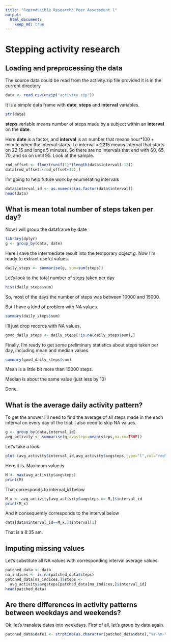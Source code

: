 ```yaml
---
title: "Reproducible Research: Peer Assessment 1"
output: 
  html_document:
    keep_md: true
---
```

# Stepping activity research

## Loading and preprocessing the data
The source data could be read from the activity.zip file provided it is in the current directory

```r
data <- read.csv(unzip("activity.zip"))
```

It is a simple data frame with **date**, **steps** and **interval** variables. 

```r
str(data)
```

**steps** variable means number of steps made by a subject within an **interval** on the **date**. 

Here **date** is a factor, and **interval** is an number that means hour*100 + minute when the interval starts. I.e interval = 2215 means interval that starts on 22:15 and longs 5 minutes. So there are no intervals that end with 60, 65, 70, and so on until 95. Look at the sample. 

```r
rnd_offset <- floor(runif(1)*(length(data$interval)-12)) 
data[rnd_offset:(rnd_offset+12),]
```

I'm going to help future work by enumerating intervals

```r
data$interval_id <- as.numeric(as.factor(data$interval))
head(data)
```


## What is mean total number of steps taken per day?

Now I will group the dataframe by date

```r
library(dplyr)
g <- group_by(data, date)
```

Here I save the intermediate result into the temporary object *g*. Now I'm ready to extract useful values.

```r
daily_steps <- summarise(g, sum=sum(steps))
```

Let's look to the total number of steps taken per day
```r
hist(daily_steps$sum)
```


So, most of the days the number of steps was between 10000 and 15000.

But I have a kind of problem with NA values.
```r
summary(daily_steps$sum)
```


I'll just drop records with NA values.

```r
good_daily_steps <- daily_steps[!is.na(daily_steps$sum),]
```

Finally, I'm ready to get some preliminary statistics about steps taken per day, including mean and median values. 

```r
summary(good_daily_steps$sum)
```


Mean is a little bit more than 10000 steps. 

Median is about the same value (just less by 10)

Done.


## What is the average daily activity pattern?

To get the answer I'll need to find the average of all steps made in the each interval on every day of the trial. I also need to skip NA values.

```r
g <- group_by(data,interval_id)
avg_activity <- summarise(g,avgsteps=mean(steps,na.rm=TRUE))
```


Let's take a look.

```r
plot (avg_activity$interval_id,avg_activity$avgsteps,type="l",col="red")
```

Here it is. 
Maximum value is 

```r
M <- max(avg_activity$avgsteps)
print(M)
```

That corresponds to interval_id below

```r
M_x <- avg_activity[avg_activity$avgsteps == M,]$interval_id
print(M_x)
```

And it consequently corresponds to the interval below

```r
data[data$interval_id==M_x,]$interval[1]
```

That is a 8:35 am.

## Imputing missing values

Let's substitute all NA values with corresponding interval average values.

```r
patched_data <- data
na_indices <- is.na(patched_data$steps)
patched_data[na_indices,]$steps <- 
  avg_activity$avgsteps[patched_data[na_indices,]$interval_id]
head(patched_data)
```



## Are there differences in activity patterns between weekdays and weekends?

Ok, let's translate dates into weekdays.
First of all, let's group by date again.

```r
patched_data$date1 <- strptime(as.character(patched_data$date),"%Y-%m-%d")

```

